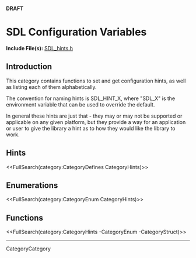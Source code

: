 <!-- master-page:CategoryTemplate -->
<!-- #master-date:Unknown-Date -->
<!-- format wiki -->
<!-- language en -->
'''DRAFT'''

= SDL Configuration Variables =

'''Include File(s):''' [http://hg.libsdl.org/SDL/file/default/include/SDL_hints.h SDL_hints.h]


== Introduction ==
This category contains functions to set and get configuration hints, as well as listing each of them alphabetically.

The convention for naming hints is SDL_HINT_X, where "SDL_X" is the environment variable that can be used to override the default.

In general these hints are just that - they may or may not be supported or applicable on any given platform, but they provide a way for an application or user to give the library a hint as to how they would like the library to work.


== Hints ==

<<FullSearch(category:CategoryDefines CategoryHints)>>

== Enumerations ==

<<FullSearch(category:CategoryEnum CategoryHints)>>

== Functions ==

<<FullSearch(category:CategoryHints -CategoryEnum -CategoryStruct)>>


----
CategoryCategory
